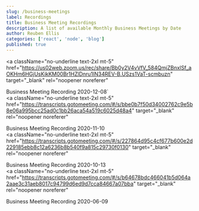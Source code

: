 ```yaml
---
slug: /business-meetings
label: Recordings
title: Business Meeting Recordings
description: A list of available Monthly Business Meetings by Date
author: Reuben Ellis
categories: ['react', 'node', 'blog']
published: true
---
```


<a
  className="no-underline text-2xl mt-5"
  href="https://us02web.zoom.us/rec/share/Bb0y2V4vVfV_584QmjZBnxlSf_aOKHm6HGjUsKikKM00Br1HZlDnru1IN34REV-B.USzs1VaT-scmbuzn"
  target="_blank"
  rel="noopener noreferer"
>
  Business Meeting Recording 2020-12-08`
</a>
<br />
<a
  className="no-underline text-2xl mt-5"
  href="https://transcripts.gotomeeting.com/#/s/bbe0b7f50d34002762c9e5b8e06a995bcc25ad0c1bb26aca54a519c6025d48a4"
  target="_blank"
  rel="noopener noreferer"
>
  Business Meeting Recording 2020-11-10
</a>
<br />
<a
  className="no-underline text-2xl mt-5"
  href="https://transcripts.gotomeeting.com/#/s/227864d95c4cf677b600e2d229185ebb8c12a6236b8b540f9a815c29730f0130"
  target="_blank"
  rel="noopener noreferer"
>
  Business Meeting Recording 2020-10-13
</a>
<br />
<a
  className="no-underline text-2xl mt-5"
  href="https://transcripts.gotomeeting.com/#/s/b64678bdc466041b5d064a2aae3c31aeb8017c94799d6ed9d7cca84667a07bba"
  target="_blank"
  rel="noopener noreferer"
>
  Business Meeting Recording 2020-06-09
</a>
<br />
